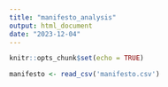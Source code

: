 ```yaml
---
title: "manifesto_analysis"
output: html_document
date: "2023-12-04"
---
```


```r
knitr::opts_chunk$set(echo = TRUE)
```

```r
manifesto <- read_csv('manifesto.csv')
```

